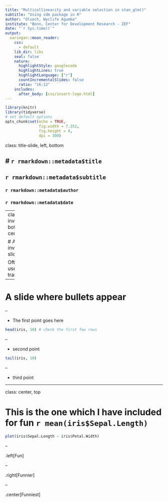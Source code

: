 ```yaml
---
title: "Multicollinearity and variable selection in stan_glm()"
subtitle: "Using sdm package in R"
author: "Oluoch, Wyclife Agumba"
institute: "Bonn, Center for Development Research - ZEF"
date: "`r Sys.time()`"
output:
  xaringan::moon_reader:
    css: 
      - default
    lib_dir: libs
    seal: false
    nature:
      highlightStyle: googlecode
      highlightLines: true
      highlightLanguage: ["r"]
      countIncrementalSlides: false
      ratio: "16:12"
    includes:
      after_body: [css/insert-logo.html]
---
```


```r
library(knitr)
library(tidyverse)
# set default options
opts_chunk$set(echo = TRUE,
               fig.width = 7.252,
               fig.height = 4,
               dpi = 300)
```

class: title-slide, left, bottom

# `r rmarkdown::metadata$title`
----
## **`r rmarkdown::metadata$subtitle`**
### `r rmarkdown::metadata$author`
### `r rmarkdown::metadata$date`

---
class: inverse, bottom, center

# An inverse slide exs

Often used for transitions

---

# A slide where bullets appear

--

* The first point goes here
```r
head(iris, 10) # check the first few rows
```


--

* second point
```r
tail(iris, 10)
```
--

* third point

---

class: center, top

# This is the one which I have included for fun `r mean(iris$Sepal.Length)`
```r
plot(iris$Sepal.Length ~ iris$Petal.Width)
```
--

.left[Fun]

--

.right[Funnier]

--

.center[Funniest]
